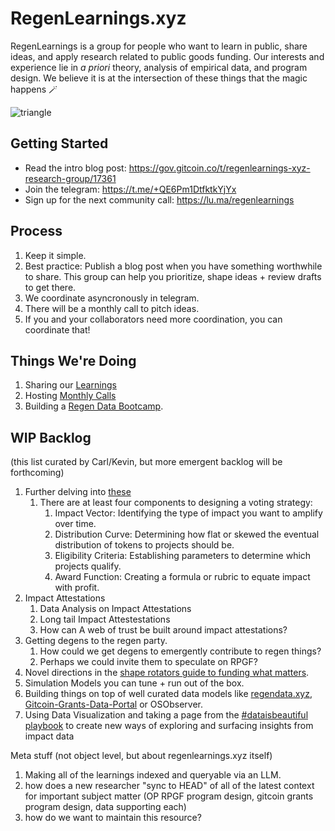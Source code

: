
# RegenLearnings.xyz

RegenLearnings is a group for people who want to learn in public, share ideas, and apply research related to public goods funding. Our interests and experience lie in *a priori* theory, analysis of empirical data, and program design. We believe it is at the intersection of these things that the magic happens 🪄

![triangle](./static/triangle.svg)

## Getting Started

- Read the intro blog post: https://gov.gitcoin.co/t/regenlearnings-xyz-research-group/17361
- Join the telegram: https://t.me/+QE6Pm1DtfktkYjYx
- Sign up for the next community call: https://lu.ma/regenlearnings

## Process

1. Keep it simple.
2. Best practice: Publish a blog post when you have something worthwhile to share.  This group can help you prioritize, shape ideas + review drafts to get there.
3. We coordinate asyncronously in telegram.
4. There will be a monthly call to pitch ideas.
5. If you and your collaborators need more coordination, you can coordinate that!

## Things We're Doing

1. Sharing our [Learnings](./learnings.mdx)
2. Hosting [Monthly Calls](./calls.mdx)
3. Building a [Regen Data Bootcamp](./data-bootcamp.mdx). 

## WIP Backlog

(this list curated by Carl/Kevin, but more emergent backlog will be forthcoming)

1. Further delving into [these](https://cerv.one/essays/levels_of_the_game.html)
   1. There are at least four components to designing a voting strategy:
      1. Impact Vector: Identifying the type of impact you want to amplify over time.
      2. Distribution Curve: Determining how flat or skewed the eventual distribution of tokens to projects should be.
      3. Eligibility Criteria: Establishing parameters to determine which projects qualify.
      4. Award Function: Creating a formula or rubric to equate impact with profit.
2. Impact Attestations
   1. Data Analysis on Impact Attestations
   2. Long tail Impact Attestestations
   3. How can A web of trust be built around impact attestations?
3. Getting degens to the regen party.
   1. How could we get degens to emergently contribute to regen things?
   2. Perhaps we could invite them to speculate on RPGF?
4. Novel directions in the [shape rotators guide to funding what matters](https://gov.gitcoin.co/t/shape-rotators-guide-to-funding-what-matters/17174).
5. Simulation Models you can tune + run out of the box.
6. Building things on top of well curated data models like [regendata.xyz](https://gov.gitcoin.co/t/regendata-xyz-our-sybil-resistant-future-q3-2023-and-beyond/16474), [Gitcoin-Grants-Data-Portal](https://github.com/davidgasquez/gitcoin-grants-data-portal) or OSObserver.
7. Using Data Visualization and taking a page from the [#dataisbeautiful playbook](https://www.reddit.com/r/dataisbeautiful/) to create new ways of exploring and surfacing insights from impact data

Meta stuff (not object level, but about regenlearnings.xyz itself)

1. Making all of the learnings indexed and queryable via an LLM.
2. how does a new researcher "sync to HEAD" of all of the latest context for important subject matter (OP RPGF program design, gitcoin grants program design, data supporting each)
3. how do we want to maintain this resource?
